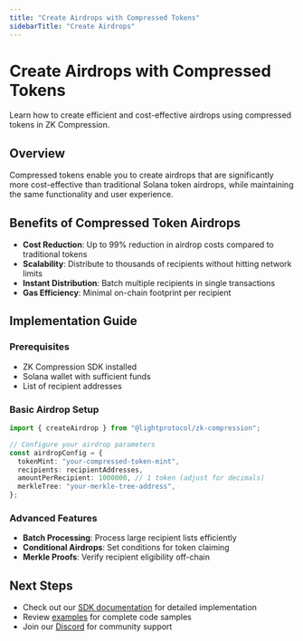 ```yaml
---
title: "Create Airdrops with Compressed Tokens"
sidebarTitle: "Create Airdrops"
---
```


# Create Airdrops with Compressed Tokens

Learn how to create efficient and cost-effective airdrops using compressed tokens in ZK Compression.

## Overview

Compressed tokens enable you to create airdrops that are significantly more cost-effective than traditional Solana token airdrops, while maintaining the same functionality and user experience.

## Benefits of Compressed Token Airdrops

- **Cost Reduction**: Up to 99% reduction in airdrop costs compared to traditional tokens
- **Scalability**: Distribute to thousands of recipients without hitting network limits
- **Instant Distribution**: Batch multiple recipients in single transactions
- **Gas Efficiency**: Minimal on-chain footprint per recipient

## Implementation Guide

### Prerequisites

- ZK Compression SDK installed
- Solana wallet with sufficient funds
- List of recipient addresses

### Basic Airdrop Setup

```typescript
import { createAirdrop } from "@lightprotocol/zk-compression";

// Configure your airdrop parameters
const airdropConfig = {
  tokenMint: "your-compressed-token-mint",
  recipients: recipientAddresses,
  amountPerRecipient: 1000000, // 1 token (adjust for decimals)
  merkleTree: "your-merkle-tree-address",
};
```

### Advanced Features

- **Batch Processing**: Process large recipient lists efficiently
- **Conditional Airdrops**: Set conditions for token claiming
- **Merkle Proofs**: Verify recipient eligibility off-chain

## Next Steps

- Check out our [SDK documentation](/integrate/typescript-client) for detailed implementation
- Review [examples](/examples) for complete code samples
- Join our [Discord](https://discord.gg/lightprotocol) for community support
